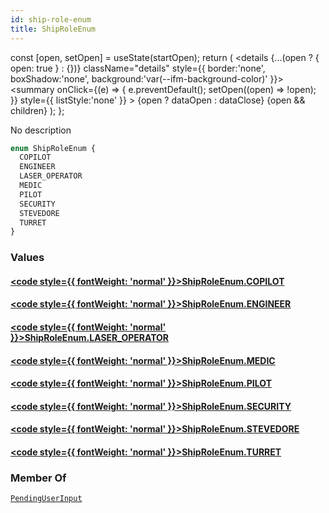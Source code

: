 ```yaml
---
id: ship-role-enum
title: ShipRoleEnum
---
```









  const [open, setOpen] = useState(startOpen);
  return (
    <details {...(open ? { open: true } : {})} className="details" style={{ border:'none', boxShadow:'none', background:'var(--ifm-background-color)' }}>
      <summary
        onClick={(e) => {
          e.preventDefault();
          setOpen((open) => !open);
        }}
        style={{ listStyle:'none' }}
      >
      {open ? dataOpen : dataClose}
      </summary>
      {open && children}
    </details>
  );
};








No description


```graphql
enum ShipRoleEnum {
  COPILOT
  ENGINEER
  LASER_OPERATOR
  MEDIC
  PILOT
  SECURITY
  STEVEDORE
  TURRET
}
```




### Values

#### [<code style={{ fontWeight: 'normal' }}>ShipRoleEnum.<b>COPILOT</b></code>](#)  



#### [<code style={{ fontWeight: 'normal' }}>ShipRoleEnum.<b>ENGINEER</b></code>](#)  



#### [<code style={{ fontWeight: 'normal' }}>ShipRoleEnum.<b>LASER&#x005F;OPERATOR</b></code>](#)  



#### [<code style={{ fontWeight: 'normal' }}>ShipRoleEnum.<b>MEDIC</b></code>](#)  



#### [<code style={{ fontWeight: 'normal' }}>ShipRoleEnum.<b>PILOT</b></code>](#)  



#### [<code style={{ fontWeight: 'normal' }}>ShipRoleEnum.<b>SECURITY</b></code>](#)  



#### [<code style={{ fontWeight: 'normal' }}>ShipRoleEnum.<b>STEVEDORE</b></code>](#)  



#### [<code style={{ fontWeight: 'normal' }}>ShipRoleEnum.<b>TURRET</b></code>](#)  







### Member Of

[`PendingUserInput`](/api/types/inputs/pending-user-input.mdx)  <Badge class="badge badge--secondary badge--relation" text="input"/>